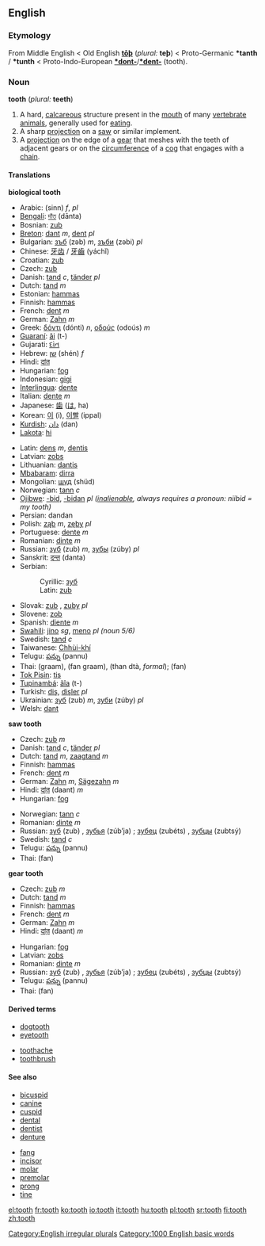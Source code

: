 ==English==
===Etymology===
From Middle English < Old English '''[[toþ|tōþ]]''' (''plural:'' '''teþ''') < Proto-Germanic '''*tanth''' / '''*tunth''' < Proto-Indo-European '''[[*dont-]]'''/'''[[*dent-]]''' (tooth).

===Noun===
'''tooth''' (''plural:'' '''teeth''')

#A hard, [[calcareous]] structure present in the [[mouth]] of many [[vertebrate]] [[animals]], generally used for [[eat]]ing.
#A sharp [[projection]] on a [[saw]] or similar implement.
#A [[projection]] on the edge of a [[gear]] that meshes with the teeth of adjacent gears or on the [[circumference]] of a [[cog]] that engages with a [[chain]].

====Translations====
'''biological tooth'''
{{top}}
*Arabic: {{ARchar|[[سن|سِنّ]]}} (sinn) ''f'', {{ARchar|[[اسنان|أسْنَان]]}} {{IPAchar|(’asnáːn)}} ''pl''
*[[Bengali]]: [[দাঁত]] (dānta)
*Bosnian: [[zub#Bosnian|zub]] {{m}}
*[[Breton]]: [[dant]] ''m'', [[dent]] ''pl''
*Bulgarian: [[зъб]] (zəb) ''m'', [[зъби]] (zəbi) ''pl''
*Chinese: [[牙齿]] / [[牙齒]] (yáchǐ)
*Croatian: [[zub#Croatian|zub]] {{m}}
*Czech: [[zub#Czech|zub]] {{m}}
*Danish: [[tand#Danish|tand]] ''c'', [[tänder]] ''pl''
*Dutch: [[tand#Dutch|tand]] ''m''
*Estonian: [[hammas#Estonian|hammas]]
*Finnish: [[hammas#Finnish|hammas]]
*French: [[dent]] ''m''
*German: [[Zahn]] ''m''
*Greek: [[δόντι]] (dónti) ''n'', [[οδούς]] (odoús) ''m''
*[[Guaraní]]: [[ãi]] (t-)
*Gujarati: [[દાંત]] {{IPAchar|(dāṁt)}}
*Hebrew: [[שן]] (shén) ''f''
*Hindi: [[दांत]] {{IPAchar|(dāṁt)}} {{m}}
*Hungarian: [[fog#Hungarian|fog]]
*Indonesian: [[gigi]]
*[[Interlingua]]: [[dente#Interlingua|dente]]
*Italian: [[dente#Italian|dente]] ''m''
*Japanese: [[歯]] ([[は]], ha)
*Korean: [[이]] (i), [[이빨]] (ippal)
*[[Kurdish]]: [[دان]] (dan) 
*[[Lakota]]: [[hi#Lakota|hi]]
{{mid}}
*Latin: [[dens]] ''m'', [[dentis]]
*Latvian: [[zobs]] {{m}}
*Lithuanian: [[dantis]]
*[[Mbabaram]]: [[dirra]]
*Mongolian: [[шүд]] (shüd)
*Norwegian: [[tann]] ''c''
*[[Ojibwe]]: [[-bid]], [[-bidan]] ''pl ([[inalienable]], always requires a pronoun: niibid = my tooth)''
*Persian: dandan
*Polish: [[ząb]] ''m'', [[zęby]] ''pl''
*Portuguese: [[dente#Portuguese|dente]] ''m''
*Romanian: [[dinte]] ''m''
*Russian: [[зуб]] (zub) ''m'', [[зубы]] (zúby) ''pl''
*Sanskrit: [[दन्त]] (danta)
*Serbian:
*:Cyrillic: [[зуб#Serbian|зуб]] {{m}}
*:Latin: [[zub#Seriban|zub]] {{m}}
*Slovak: [[zub#Slovak|zub]] {{m}}, [[zuby]] ''pl''
*Slovene: [[zob#Slovene|zob]] {{m}}
*Spanish: [[diente]] ''m''
*[[Swahili]]: [[jino]] ''sg'', [[meno]] ''pl (noun 5/6)''
*Swedish: [[tand#Swedish|tand]] ''c''
*Taiwanese: [[Chhùi-khí]]
*Telugu: [[పన్ను]] (pannu)
*Thai: {{THchar|[[กราม]]}} (graam), {{THchar|[[ฟันกราม]]}} (fan graam), {{THchar|[[ทันต์]]}} (than dtà, ''formal''); {{THchar|[[ฟัน]]}} (fan)
*[[Tok Pisin]]: [[tis]]
*[[Tupinambá]]: [[ãîa]] (t-)
*Turkish: [[diş]], [[dişler]] ''pl''
*Ukrainian: [[зуб]] (zub) ''m'', [[зуби]] (zúby) ''pl''
*Welsh: [[dant]]
{{bottom}}

'''saw tooth'''
{{top}}
*Czech: [[zub]] ''m''
*Danish: [[tand#Danish|tand]] ''c'', [[tänder]] ''pl''
*Dutch: [[tand#Dutch|tand]] ''m'', [[zaagtand]] ''m''
*Finnish: [[hammas#Finnish|hammas]]
*French: [[dent]] ''m''
*German: [[Zahn]] ''m'', [[Sägezahn]] ''m''
*Hindi: [[दांत़]] (daant) ''m''
*Hungarian: [[fog#Hungarian|fog]]
{{mid}}
*Norwegian: [[tann]] ''c''
*Romanian: [[dinte]] ''m''
*Russian: [[зуб]] (zub) {{m}}, [[зубья]] (zúb’ja) {{p}}; [[зубец]] (zubéts) {{m}}, [[зубцы]] (zubtsý) {{p}}
*Swedish: [[tand#Swedish|tand]] ''c''
*Telugu: [[పన్ను]] (pannu)
*Thai: {{THchar|[[ฟัน]]}} (fan)
{{bottom}}

'''gear tooth'''
{{top}}
*Czech: [[zub]] ''m''
*Dutch: [[tand#Dutch|tand]] ''m''
*Finnish: [[hammas#Finnish|hammas]]
*French: [[dent]] ''m''
*German: [[Zahn]] ''m''
*Hindi: [[दांत़]] (daant) ''m''
{{mid}}
*Hungarian: [[fog#Hungarian|fog]]
*Latvian: [[zobs]] {{m}}
*Romanian: [[dinte]] ''m''
*Russian: [[зуб]] (zub) {{m}}, [[зубья]] (zúb’ja) {{p}}; [[зубец]] (zubéts) {{m}}, [[зубцы]] (zubtsý) {{p}}
*Telugu: [[పన్ను]] (pannu)
*Thai: {{THchar|[[ฟัน]]}} (fan)
{{bottom}}

====Derived terms====
{{top}}
*[[dogtooth]]
*[[eyetooth]]
{{mid}}
*[[toothache]]
*[[toothbrush]]
{{bottom}}

====See also====
{{top}}
*[[bicuspid]]
*[[canine]]
*[[cuspid]]
*[[dental]]
*[[dentist]]
*[[denture]]
{{mid}}
*[[fang]]
*[[incisor]]
*[[molar]]
*[[premolar]]
*[[prong]]
*[[tine]]
{{bottom}}

[[Category:English irregular plurals]]
[[Category:1000 English basic words]]

[[el:tooth]]
[[fr:tooth]]
[[ko:tooth]]
[[io:tooth]]
[[it:tooth]]
[[hu:tooth]]
[[pl:tooth]]
[[sr:tooth]]
[[fi:tooth]]
[[zh:tooth]]